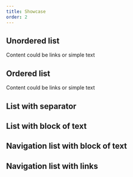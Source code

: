 ```yaml
---
title: Showcase
order: 2
---
```




## Unordered list

Content could be links or simple text

<Playground system="ec" selectedKind="List" selectedStory="standard">
  <List
    {...demoContentText}
    hasBullet={true}
    isOrdered={false}
    hasSeparator={false}
  />
</Playground>

## Ordered list

Content could be links or simple text

<Playground system="ec" selectedKind="List" selectedStory="standard">
  <List
    {...demoContentLink}
    hasBullet={true}
    isOrdered={true}
    hasSeparator={false}
  />
</Playground>

## List with separator

<Playground system="ec" selectedKind="List" selectedStory="standard">
  <List
    {...demoContentLink}
    hasBullet={false}
    isOrdered={false}
    hasSeparator={true}
  />
</Playground>

## List with block of text

<Playground system="ec" selectedKind="List" selectedStory="text block">
  <List
    {...demoContentBlock}
    hasBullet={false}
    isOrdered={false}
    hasSeparator={false}
  />
</Playground>

## Navigation list with block of text

<Playground system="ec" selectedKind="List" selectedStory="navigation block">
  <List
    {...demoContentNavigationBlock}
    hasBullet={false}
    isOrdered={false}
    hasSeparator={false}
  />
</Playground>

## Navigation list with links

<Playground system="ec" selectedKind="List" selectedStory="navigation links">
  <List
    {...demoContentNavigationLink}
    hasBullet={false}
    isOrdered={false}
    hasSeparator={false}
  />
</Playground>
